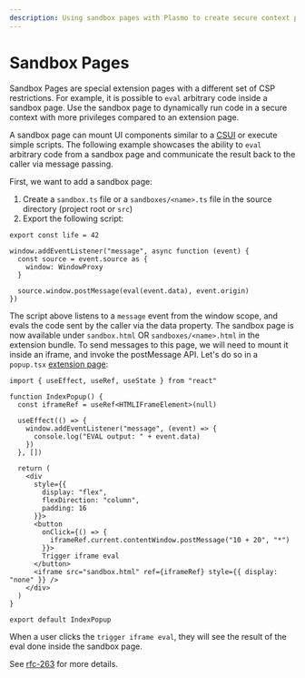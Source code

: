 ```yaml
---
description: Using sandbox pages with Plasmo to create secure context pages for browser extensions.
---
```


# Sandbox Pages

Sandbox Pages are special extension pages with a different set of CSP restrictions. For example, it is possible to `eval` arbitrary code inside a sandbox page. Use the sandbox page to dynamically run code in a secure context with more privileges compared to an extension page.

A sandbox page can mount UI components similar to a [CSUI](./content-scripts-ui) or execute simple scripts. The following example showcases the ability to `eval` arbitrary code from a sandbox page and communicate the result back to the caller via message passing.

First, we want to add a sandbox page:

1. Create a `sandbox.ts` file or a `sandboxes/<name>.ts` file in the source directory (project root or `src`)
1. Export the following script:

```tsx filename="sandbox.ts"
export const life = 42

window.addEventListener("message", async function (event) {
  const source = event.source as {
    window: WindowProxy
  }

  source.window.postMessage(eval(event.data), event.origin)
})
```

The script above listens to a `message` event from the window scope, and evals the code sent by the caller via the data property. The sandbox page is now available under `sandbox.html` OR `sandboxes/<name>.html` in the extension bundle. To send messages to this page, we will need to mount it inside an iframe, and invoke the postMessage API. Let's do so in a `popup.tsx` [extension page](./):

```tsx filename="popup.tsx"
import { useEffect, useRef, useState } from "react"

function IndexPopup() {
  const iframeRef = useRef<HTMLIFrameElement>(null)

  useEffect(() => {
    window.addEventListener("message", (event) => {
      console.log("EVAL output: " + event.data)
    })
  }, [])

  return (
    <div
      style={{
        display: "flex",
        flexDirection: "column",
        padding: 16
      }}>
      <button
        onClick={() => {
          iframeRef.current.contentWindow.postMessage("10 + 20", "*")
        }}>
        Trigger iframe eval
      </button>
      <iframe src="sandbox.html" ref={iframeRef} style={{ display: "none" }} />
    </div>
  )
}

export default IndexPopup
```

When a user clicks the `trigger iframe eval`, they will see the result of the eval done inside the sandbox page.

See [rfc-263](https://github.com/PlasmoHQ/plasmo-test/blob/main/rfc/rfc-263-sandbox-pages) for more details.
